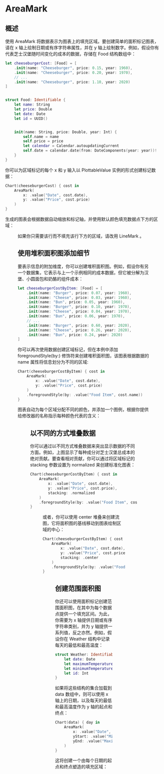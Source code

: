 # AreaMark

<ToBePolishedAfterTranslation />

<OriginalSource
  title="AreaMark"
  url="https://developer.apple.com/documentation/charts/areamark"
  summary="使用一个或多个区域的面积表示数据的图表内容"
/>

## 概述

使用 AreaMark 将数据表示为图表上的填充区域。要创建简单的面积标记图表，请在 x 轴上绘制日期或有序字符串属性，并在 y 轴上绘制数字。例如，假设你有代表芝士汉堡随时间变化的成本的数据，存储在 Food 结构数组中：

```swift
let cheeseburgerCost: [Food] = [
    .init(name: "Cheeseburger", price: 0.15, year: 1960),
    .init(name: "Cheeseburger", price: 0.20, year: 1970),
    // ...
    .init(name: "Cheeseburger", price: 1.10, year: 2020)
]


struct Food: Identifiable {
    let name: String
    let price: Double
    let date: Date
    let id = UUID()


    init(name: String, price: Double, year: Int) {
        self.name = name
        self.price = price
        let calendar = Calendar.autoupdatingCurrent
        self.date = calendar.date(from: DateComponents(year: year))!
    }
}
```

你可以为区域标记的每个 x 和 y 输入以 PlottableValue 实例的形式创建标记数据：

```swift
Chart(cheeseburgerCost) { cost in
    AreaMark(
        x: .value("Date", cost.date),
        y: .value("Price", cost.price)
    )
}
```

生成的图表会根据数据自动缩放和标记轴，并使用默认颜色填充数据点下方的区域：

<Figure src={require("./image_1.png")} size={480} />

如果你只需要该行而不填充该行下方的区域，请改用 LineMark 。

## 使用堆积面积图添加细节

要表示信息的附加维度，你可以创建堆积面积图。例如，假设你有另一个数据集，它表示与上一个示例相同的成本数据，但它被分解为汉堡、小圆面包和奶酪的组件成本：

```swift
let cheeseburgerCostByItem: [Food] = [
    .init(name: "Burger", price: 0.07, year: 1960),
    .init(name: "Cheese", price: 0.03, year: 1960),
    .init(name: "Bun", price: 0.05, year: 1960),
    .init(name: "Burger", price: 0.10, year: 1970),
    .init(name: "Cheese", price: 0.04, year: 1970),
    .init(name: "Bun", price: 0.06, year: 1970),
    // ...
    .init(name: "Burger", price: 0.60, year: 2020),
    .init(name: "Cheese", price: 0.26, year: 2020),
    .init(name: "Bun", price: 0.24, year: 2020)
]
```

你可以再次使用数据创建区域标记，但在本例中添加 foregroundStyle(by:) 修饰符来创建堆积面积图，该图表根据数据的 name 属性将信息划分为不同的区域:

```swift
Chart(cheeseburgerCostByItem) { cost in
    AreaMark(
        x: .value("Date", cost.date),
        y: .value("Price", cost.price)
    )
    .foregroundStyle(by: .value("Food Item", cost.name))
}
```

图表自动为每个区域分配不同的颜色，并添加一个图例，根据你提供给修改器的名称指示每种颜色代表的含义：

<Figure src={require("./image_2.png")} size={480} />

## 以不同的方式堆叠数据

你可以通过以不同方式堆叠数据来突出显示数据的不同方面。例如，上图显示了每种成分对芝士汉堡总成本的绝对贡献。要查看相对贡献，你可以通过将区域标记的 stacking 参数设置为 normalized 来创建标准化图表：

```swift
Chart(cheeseburgerCostByItem) { cost in
    AreaMark(
        x: .value("Date", cost.date),
        y: .value("Price", cost.price),
        stacking: .normalized
    )
    .foregroundStyle(by: .value("Food Item", cost.name))
}
```

<Figure src={require("./image_3.png")} size={480} />

或者，你可以使用 center 堆叠来创建流图，它将面积图的基线移动到图表绘制区域的中心：

```swift
Chart(cheeseburgerCostByItem) { cost in
    AreaMark(
        x: .value("Date", cost.date),
        y: .value("Price", cost.price),
        stacking: .center
    )
    .foregroundStyle(by: .value("Food Item", cost.name))
}
```

<Figure src={require("./image_4.png")} size={480} />

## 创建范围面积图

你还可以使用面积标记创建范围面积图，在其中为每个数据点提供一个填充区间。为此，你需要为 x 轴提供日期或有序字符串类别，并为 y 轴提供一系列值，反之亦然。例如，假设你在 Weather 结构中记录每天的最低和最高温度：

```swift
struct Weather: Identifiable {
    let date: Date
    let maximumTemperature: Double
    let minimumTemperature: Double
    let id: Int
}
```

如果将这些结构的集合加载到 data 数组中，则可以使用 x 轴上的日期，以及每天的最低和最高温度作为 y 轴的起点和终点：

```swift
Chart(data) { day in
    AreaMark(
        x: .value("Date", day.date),
        yStart: .value("Minimum Temperature", day.minimumTemperature),
        yEnd: .value("Maximum Temperature", day.maximumTemperature)
    )
}
```

这将创建一个由每个日期的起点和终点塑造的填充区域：

<Figure src={require("./image_5.png")} size={480} />
